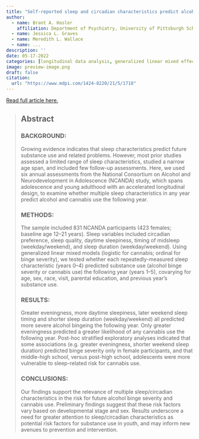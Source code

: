 ```yaml
---
title: "Self-reported sleep and circadian characteristics predict alcohol and cannabis use: A longitudinal analysis of the National Consortium on Alcohol and Neurodevelopment in Adolescence study"
author:
  - name: Brant A. Hasler
    affiliation: Department of Psychiatry, University of Pittsburgh School of Medicine
  - name: Jessica L. Graves
  - name: Meredith L. Wallace
  - name: ...
description: ''
date: 05-17-2022
categories: [longitudinal data analysis, generalized linear mixed effects models, circadian rhythms]
image: preview-image.png
draft: false
citation: 
  url: "https://www.mdpi.com/1424-8220/21/5/1718"
---
```


[Read full article here.](https://www.mdpi.com/1424-8220/21/5/1718)

> ## **Abstract**
>
> ### BACKGROUND:
>
> Growing evidence indicates that sleep characteristics predict future substance use and related problems. However, most prior studies assessed a limited range of sleep characteristics, studied a narrow age span, and included few follow-up assessments. Here, we used six annual assessments from the National Consortium on Alcohol and Neurodevelopment in Adolescence (NCANDA) study, which spans adolescence and young adulthood with an accelerated longitudinal design, to examine whether multiple sleep characteristics in any year predict alcohol and cannabis use the following year.
>
> ### METHODS:
>
> The sample included 831 NCANDA participants (423 females; baseline age 12–21 years). Sleep variables included circadian preference, sleep quality, daytime sleepiness, timing of midsleep (weekday/weekend), and sleep duration (weekday/weekend). Using generalized linear mixed models (logistic for cannabis; ordinal for binge severity), we tested whether each repeatedly-measured sleep characteristic (years 0–4) predicted substance use (alcohol binge severity or cannabis use) the following year (years 1–5), covarying for age, sex, race, visit, parental education, and previous year’s substance use.
>
> ### RESULTS:
>
> Greater eveningness, more daytime sleepiness, later weekend sleep timing and shorter sleep duration (weekday/weekend) all predicted more severe alcohol bingeing the following year. Only greater eveningness predicted a greater likelihood of any cannabis use the following year. Post-hoc stratified exploratory analyses indicated that some associations (e.g. greater eveningness, shorter weekend sleep duration) predicted binge severity only in female participants, and that middle-high school, versus post-high school, adolescents were more vulnerable to sleep-related risk for cannabis use.
>
> ### CONCLUSIONS:
>
> Our findings support the relevance of multiple sleep/circadian characteristics in the risk for future alcohol binge severity and cannabis use. Preliminary findings suggest that these risk factors vary based on developmental stage and sex. Results underscore a need for greater attention to sleep/circadian characteristics as potential risk factors for substance use in youth, and may inform new avenues to prevention and intervention.
